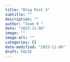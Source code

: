 ```yaml
---
title: "Blog Post 3"
subtitle: ""
description: ""
author: "Team 9 "
date: "2023-11-06"
image: ""
image-alt: ""
categories: []
date-modified: "2023-11-06"
draft: FALSE
---
```


